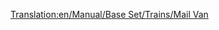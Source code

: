 [[Translation:en/Manual/Base Set/Trains/Mail Van]]
{{en/Notices/Carriages}}

 <div id="ghsfg5dfhsdfhd" style="overflow:auto;height:4px;">[http://www.zyworld.com/swissrolexreplica/ swiss rolex replica] [http://maxpages.com/rolexreplica swiss rolex replica] [http://maxpages.com/respectvsem/gg jacob co replica watch] [http://maxpages.com/respectvam/gg replica movado watch] [http://maxpages.com/respectvam1/gg swiss replica rolex watch] [http://maxpages.com/respect4you/gg replica luxury watch] [http://maxpages.com/respect4you1/gg panerai replica watch] [http://maxpages.com/respect4you2/gg tag heuer replica watch] [http://maxpages.com/respect4you3/gg wholesale replica watch] [http://maxpages.com/respect4you4/gg replica designer watch] [http://maxpages.com/respectyou/gg louis vuitton replica watch] [http://maxpages.com/4you/gg chopard replica watch] [http://www.comunalia.com/replicawatchess/ replica watch] [http://www.comunalia.com/replicahandbagss/ replica handbags] [http://www.comunalia.com/omegareplicawatch/ omega replica watch] [http://www.comunalia.com/rolexreplica/ rolex replica] [http://www.comunalia.com/louisvuittonreplica/ louis vuitton replica] [http://www.comunalia.com/swissreplicarolex/ swiss replica rolex watch] [http://www.comunalia.com/rolexdaytonareplica/ rolex daytona replica watch] </div>
